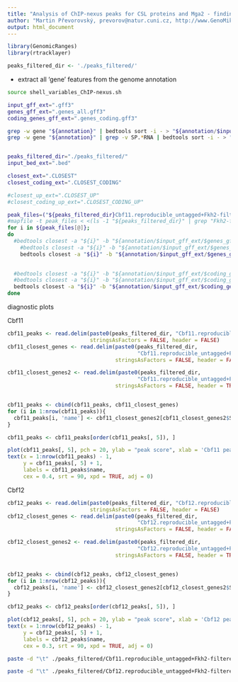 ```yaml
---
title: "Analysis of ChIP-nexus peaks for CSL proteins and Mga2 - finding their closest genes"
author: "Martin Převorovský, prevorov@natur.cuni.cz, http://www.GenoMik.cz"
output: html_document
---
```


```r
library(GenomicRanges)
library(rtracklayer)

peaks_filtered_dir <- './peaks_filtered/'
```


* extract all 'gene' features from the genome annotation

```bash
source shell_variables_ChIP-nexus.sh

input_gff_ext=".gff3"
genes_gff_ext=".genes_all.gff3"
coding_genes_gff_ext=".genes_coding.gff3"

grep -w gene "${annotation}" | bedtools sort -i - > "${annotation/$input_gff_ext/$genes_gff_ext}"
grep -w gene "${annotation}" | grep -v SP.*RNA | bedtools sort -i - > "${annotation/$input_gff_ext/$coding_genes_gff_ext}"


peaks_filtered_dir="./peaks_filtered/"
input_bed_ext=".bed"

closest_ext=".CLOSEST"
closest_coding_ext=".CLOSEST_CODING"

#closest_up_ext=".CLOSEST_UP"
#closest_coding_up_ext=".CLOSEST_CODING_UP"

peak_files=("${peaks_filtered_dir}Cbf11.reproducible_untagged+Fkh2-filtered.summits.bed" "${peaks_filtered_dir}Cbf12.reproducible_untagged+Fkh2-filtered.summits.bed")
#mapfile -t peak_files < <(ls -1 "${peaks_filtered_dir}" | grep "Fkh2-filtered\.summits\.bed$")
for i in ${peak_files[@]};
do
  #bedtools closest -a "${i}" -b "${annotation/$input_gff_ext/$genes_gff_ext}" -D b -iu > "${i/$input_bed_ext/$closest_bed_up_ext}"
    #bedtools closest -a "${i}" -b "${annotation/$input_gff_ext/$genes_gff_ext}" -D b > "${i/$input_bed_ext/$closest_ext}"
    bedtools closest -a "${i}" -b "${annotation/$input_gff_ext/$genes_gff_ext}" -D b -t "first" | cut -f 15 | cut -d "=" -f 2 | cut -d ";" -f 1 > "${i/$input_bed_ext/$closest_ext}"

    
  #bedtools closest -a "${i}" -b "${annotation/$input_gff_ext/$coding_genes_gff_ext}" -D b -iu > "${i/$input_bed_ext/$closest_coding_up_bed_ext}"
  #bedtools closest -a "${i}" -b "${annotation/$input_gff_ext/$coding_genes_gff_ext}" -D b > "${i/$input_bed_ext/$closest_coding_ext}"
  bedtools closest -a "${i}" -b "${annotation/$input_gff_ext/$coding_genes_gff_ext}" -D b -t "first" | cut -f 15 | cut -d "=" -f 2 | cut -d ";" -f 1 > "${i/$input_bed_ext/$closest_coding_ext}"
done
```



diagnostic plots

Cbf11

```r
cbf11_peaks <- read.delim(paste0(peaks_filtered_dir, "Cbf11.reproducible_untagged+Fkh2-filtered.summits.bed"),
                          stringsAsFactors = FALSE, header = FALSE)
cbf11_closest_genes <- read.delim(paste0(peaks_filtered_dir,
                                         "Cbf11.reproducible_untagged+Fkh2-filtered.summits.CLOSEST_CODING"),
                                  stringsAsFactors = FALSE, header = FALSE)

cbf11_closest_genes2 <- read.delim(paste0(peaks_filtered_dir,
                                         "Cbf11.reproducible_untagged+Fkh2-filtered.summits.CLOSEST_CODING2"),
                                  stringsAsFactors = FALSE, header = TRUE)


cbf11_peaks <- cbind(cbf11_peaks, cbf11_closest_genes)
for (i in 1:nrow(cbf11_peaks)){
  cbf11_peaks[i, 'name'] <- cbf11_closest_genes2[cbf11_closest_genes2$Systematic.ID == cbf11_peaks[i, 7], 'Gene.name']
}

cbf11_peaks <- cbf11_peaks[order(cbf11_peaks[, 5]), ]

plot(cbf11_peaks[, 5], pch = 20, ylab = "peak score", xlab = 'Cbf11 peaks')
text(x = 1:nrow(cbf11_peaks) - 1,
     y = cbf11_peaks[, 5] + 1,
     labels = cbf11_peaks$name,
     cex = 0.4, srt = 90, xpd = TRUE, adj = 0)
```

Cbf12

```r
cbf12_peaks <- read.delim(paste0(peaks_filtered_dir, "Cbf12.reproducible_untagged+Fkh2-filtered.summits.bed"),
                          stringsAsFactors = FALSE, header = FALSE)
cbf12_closest_genes <- read.delim(paste0(peaks_filtered_dir,
                                         "Cbf12.reproducible_untagged+Fkh2-filtered.summits.CLOSEST_CODING"),
                                  stringsAsFactors = FALSE, header = FALSE)

cbf12_closest_genes2 <- read.delim(paste0(peaks_filtered_dir,
                                         "Cbf12.reproducible_untagged+Fkh2-filtered.summits.CLOSEST_CODING2"),
                                  stringsAsFactors = FALSE, header = TRUE)


cbf12_peaks <- cbind(cbf12_peaks, cbf12_closest_genes)
for (i in 1:nrow(cbf12_peaks)){
  cbf12_peaks[i, 'name'] <- cbf12_closest_genes2[cbf12_closest_genes2$Systematic.ID == cbf12_peaks[i, 7], 'Gene.name']
}

cbf12_peaks <- cbf12_peaks[order(cbf12_peaks[, 5]), ]

plot(cbf12_peaks[, 5], pch = 20, ylab = "peak score", xlab = 'Cbf12 peaks')
text(x = 1:nrow(cbf12_peaks) - 1,
     y = cbf12_peaks[, 5] + 1,
     labels = cbf12_peaks$name,
     cex = 0.3, srt = 90, xpd = TRUE, adj = 0)
```

```bash
paste -d "\t" ./peaks_filtered/Cbf11.reproducible_untagged+Fkh2-filtered.summits.bed ./peaks_filtered/Cbf11.reproducible_untagged+Fkh2-filtered.summits.CLOSEST_CODING | sort -n -k 5 -r - > ./peaks_filtered/Cbf11.bed

paste -d "\t" ./peaks_filtered/Cbf12.reproducible_untagged+Fkh2-filtered.summits.bed ./peaks_filtered/Cbf12.reproducible_untagged+Fkh2-filtered.summits.CLOSEST_CODING | sort -n -k 5 -r -  > ./peaks_filtered/Cbf12.bed
```